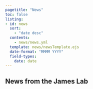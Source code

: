 ```yaml
---
pagetitle: "News"
toc: false
listing:
- id: news
  sort:
    - "date desc"
  contents: 
    - news/news.yml
  template: news/newsTemplate.ejs
  date-format: "MMMM YYYY"
  field-types:
    date: date
---
```


## News from the James Lab

::: {#news}
:::
